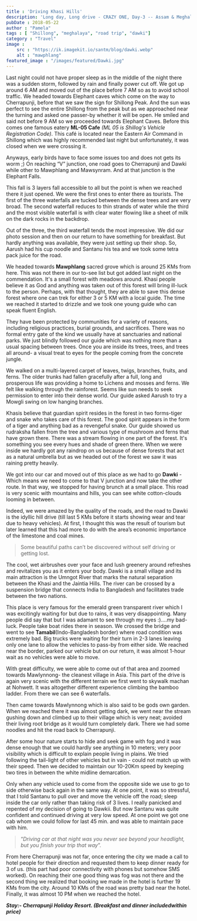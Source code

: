 ```yaml
---
title : 'Driving Khasi Hills'
description: 'Long day, Long drive - CRAZY ONE, Day-3 -- Assam & Meghalaya Trip 2018'
pubDate : 2018-05-22
author : "Pamela"
tags : [ "Shillong", "meghalaya", "road trip", "dawki"]
category : "Travel"
image : 
    src : "https://ik.imagekit.io/santm/blog/dawki.webp"
    alt : "mawphlang"
featured_image : "/images/featured/Dawki.jpg"
---
```

Last night could not have proper sleep as in the middle of the night there was a sudden storm, followed by rain and finally power cut off. We got up around 6 AM and moved out of the place before 7 AM so as to avoid school traffic. We headed towards Elephant caves which come on the way to Cherrapunji, before that we saw the sign for Shillong Peak. And the sun was perfect to see the entire Shillong from the peak but as we approached near the turning and asked one passer-by whether it will be open. He smiled and said not before 9 AM so we proceeded towards Elephant Caves. Before this comes one famous eatery **ML-05 Cafe** *(ML 05 is Shillog's Vehicle Registration Code)*. This café is located near the Eastern Air Command in Shillong which was highly recommended last night but unfortunately, it was closed when we were crossing it.

Anyways, early birds have to face some issues too and does not gets its worm ;) On reaching “V” junction, one road goes to Cherrapunji and Dawki while other to Mawphlang and Mawsynram. And at that junction is the Elephant Falls.

This fall is 3 layers fall accessible to all but the point is when we reached there it just opened. We were the first ones to enter there as tourists. The first of the three waterfalls are tucked between the dense trees and are very broad. The second waterfall reduces to thin strands of water while the third and the most visible waterfall is with clear water flowing like a sheet of milk on the dark rocks in the backdrop.

Out of the three, the third waterfall tends the most impressive. We did our photo session and then on our return to have something for breakfast. But hardly anything was available, they were just setting up their shop. So, Aarush had his cup noodle and Santanu his tea and we took some tetra pack juice for the road.

We headed towards **Mawphlang** sacred grove which is around 25 KMs from here. This was not there in our to-see list but got added last night on the commendation. It's a small forest with meadows around. Khasi people believe it as God and anything was taken out of this forest will bring ill-luck to the person. Perhaps, with that thought, they are able to save this dense forest where one can trek for either 3 or 5 KM with a local guide. The time we reached it started to drizzle and we took one young guide who can speak fluent English.

They have been protected by communities for a variety of reasons, including religious practices, burial grounds, and sacrifices. There was no formal entry gate of the kind we usually have at sanctuaries and national parks. We just blindly followed our guide which was nothing more than a usual spacing between trees. Once you are inside its trees, trees, and trees all around- a visual treat to eyes for the people coming from the concrete jungle.

We walked on a multi-layered carpet of leaves, twigs, branches, fruits, and ferns. The older trunks had fallen gracefully after a full, long and prosperous life was providing a home to Lichens and mosses and ferns. We felt like walking through the rainforest. Seems like sun needs to seek permission to enter into their dense world. Our guide asked Aarush to try a Mowgli swing on low hanging branches.

Khasis believe that guardian spirit resides in the forest in two forms-tiger and snake who takes care of this forest. The good spirit appears in the form of a tiger and anything bad as a revengeful snake. Our guide showed us rudraksha fallen from the tree and various type of mushroom and ferns that have grown there. There was a stream flowing in one part of the forest. It's something you see every hues and shade of green there. When we were inside we hardly got any raindrop on us because of dense forests that act as a natural umbrella but as we headed out of the forest we saw it was raining pretty heavily.

We got into our car and moved out of this place as we had to go **Dawki** - Which means we need to come to that V junction and now take the other route. In that way, we stopped for having brunch at a small place. This road is very scenic with mountains and hills, you can see white cotton-clouds looming in between. 

Indeed, we were amazed by the quality of the roads, and the road to Dawki is the idyllic hill drive (till last 5 KMs before it starts showing wear and tear due to heavy vehicles). At first, I thought this was the result of tourism but later learned that this had more to do with the area’s economic importance of the limestone and coal mines. 

> Some beautiful paths can’t be discovered without self driving or  getting lost.

The cool, wet airbrushes over your face and lush greenery around refreshes and revitalizes you as it enters your body. Dawki is a small village and its main attraction is the Umngot River that marks the natural separation between the Khasi and the Jaintia Hills. The river can be crossed by a suspension bridge that connects India to Bangladesh and facilitates trade between the two nations. 

This place is very famous for the emerald green transparent river which I was excitingly waiting for but due to rains, it was very disappointing. Many people did say that but I was adamant to see through my eyes :)....my bad-luck. People take boat rides there in season. We crossed the bridge and went to see **Tamabil**(Indo-Bangladesh border) where road condition was extremely bad. Big trucks were waiting for their turn in 2-3 lanes leaving only one lane to allow the vehicles to pass-by from either side. We reached near the border, parked our vehicle but on our return, it was almost 1-hour wait as no vehicles were able to move.

With great difficulty, we were able to come out of that area and zoomed towards Mawlynnong- the cleanest village in Asia. This part of the drive is again very scenic with the different terrain we first went to skywalk machan at Nohwett. It was altogether different experience climbing the bamboo ladder. From there we can see 6 waterfalls.

Then came towards Mawlynnong which is also said to be gods own garden. When we reached there it was almost getting dark, we went near the stream gushing down and climbed up to their village which is very neat; avoided their living root bridge as it would turn completely dark. There we had some noodles and hit the road back to Cherrapunji.

After some hour nature starts to hide and seek game with fog and it was dense enough that we could hardly see anything in 10 meters; very poor visibility which is difficult to explain people living in plains. We tried following the tail-light of other vehicles but in vain - could not match up with their speed. Then we decided to maintain our 10-20Km speed by keeping two tires in between the white midline demarcation. 

Only when any vehicle used to come from the opposite side we use to go to side otherwise back again in the same way. At one point, it was so stressful, that I told Santanu to pull over and move the vehicle off the road; sleep inside the car only rather than taking risk of 3 lives. I really panicked and repented of my decision of going to Dawkii. But now Santanu was quite confident and continued driving at very low speed. At one point we got one cab whom we could follow for last 45 min. and was able to maintain pace with him. 

> “*Driving car at that night was you never see beyond your headlight, but you finish your trip that way*”.

From here Cherrapunji was not far, once entering the city we made a call to hotel people for their direction and requested them to keep dinner ready for 3 of us. (this part had poor connectivity with phones but somehow SMS worked). On reaching their one good thing was fog was not there and the second thing we realized that booking we made in the hotel is further 19 KMs from the city. Around 10 KMs of the road was pretty bad near the hotel. Finally, it was almost 10 PM when we reached the hotel. 

***Stay:- Cherrapunji Holiday Resort. (Breakfast and dinner includedwithin price)***

